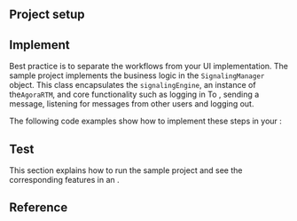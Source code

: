 
## Project setup

<Setup />

## Implement <Vg k="MESS" />

Best practice is to separate the <Vg k="MESS" /> workflows from your UI implementation. The <Vg k="MESS_SDK" /> sample
project implements the <Vg k="MESS" />  business logic in the `SignalingManager` object. This class encapsulates the
`signalingEngine`, an instance of the`AgoraRTM`, and core functionality such as logging in To <Vg k="MESS"
/>, sending a message, listening for messages from other users and logging out.

The following code examples show how to implement these steps in your <Vpl k="CLIENT" />:

<Implement />

## Test <Vg k="MESS" />

This section explains how to run the sample project and see the corresponding features in an <Vpl k="CLIENT" />.

<Test />

## Reference

<Reference />

